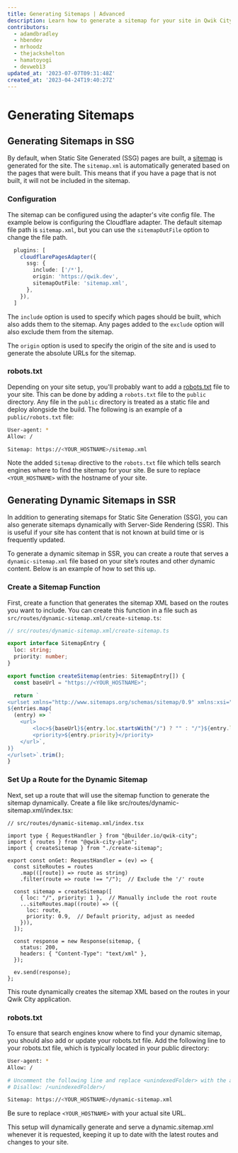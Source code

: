 ```yaml
---
title: Generating Sitemaps | Advanced
description: Learn how to generate a sitemap for your site in Qwik City.
contributors:
  - adamdbradley
  - hbendev
  - mrhoodz
  - thejackshelton
  - hamatoyogi
  - devweb13
updated_at: '2023-07-07T09:31:48Z'
created_at: '2023-04-24T19:40:27Z'
---
```


# Generating Sitemaps

## Generating Sitemaps in SSG

By default, when Static Site Generated (SSG) pages are built, a [sitemap](https://en.wikipedia.org/wiki/Sitemaps) is generated for the site. The `sitemap.xml` is automatically generated based on the pages that were built. This means that if you have a page that is not built, it will not be included in the sitemap.

### Configuration

The sitemap can be configured using the adapter's vite config file. The example below is configuring the Cloudflare adapter. The default sitemap file path is `sitemap.xml`, but you can use the `sitemapOutFile` option to change the file path. 

```ts
  plugins: [
    cloudflarePagesAdapter({
      ssg: {
        include: ['/*'],
        origin: 'https://qwik.dev',
        sitemapOutFile: 'sitemap.xml',
      },
    }),
  ]
```

The `include` option is used to specify which pages should be built, which also adds them to the sitemap. Any pages added to the `exclude` option will also exclude them from the sitemap. 

The `origin` option is used to specify the origin of the site and is used to generate the absolute URLs for the sitemap.

### robots.txt

Depending on your site setup, you'll probably want to add a [robots.txt](https://en.wikipedia.org/wiki/Robots.txt) file to your site. This can be done by adding a `robots.txt` file to the `public` directory. Any file in the `public` directory is treated as a static file and deploy alongside the build. The following is an example of a `public/robots.txt` file:

```bash
User-agent: *
Allow: /

Sitemap: https://<YOUR_HOSTNAME>/sitemap.xml
```

Note the added `Sitemap` directive to the `robots.txt` file which tells search engines where to find the sitemap for your site. Be sure to replace `<YOUR_HOSTNAME>` with the hostname of your site.

## Generating Dynamic Sitemaps in SSR

In addition to generating sitemaps for Static Site Generation (SSG), you can also generate sitemaps dynamically with Server-Side Rendering (SSR). This is useful if your site has content that is not known at build time or is frequently updated.

To generate a dynamic sitemap in SSR, you can create a route that serves a `dynamic-sitemap.xml` file based on your site’s routes and other dynamic content. Below is an example of how to set this up.

### Create a Sitemap Function

First, create a function that generates the sitemap XML based on the routes you want to include. You can create this function in a file such as `src/routes/dynamic-sitemap.xml/create-sitemap.ts`:

```typescript
// src/routes/dynamic-sitemap.xml/create-sitemap.ts

export interface SitemapEntry {
  loc: string;
  priority: number;
}

export function createSitemap(entries: SitemapEntry[]) {
  const baseUrl = "https://<YOUR_HOSTNAME>";

  return `
<urlset xmlns="http://www.sitemaps.org/schemas/sitemap/0.9" xmlns:xsi="http://www.w3.org/2001/XMLSchema-instance" xsi:schemaLocation="http://www.sitemaps.org/schemas/sitemap/0.9 http://www.sitemaps.org/schemas/sitemap/0.9/sitemap.xsd">
${entries.map(
  (entry) => `
    <url>
        <loc>${baseUrl}${entry.loc.startsWith("/") ? "" : "/"}${entry.loc}</loc>
        <priority>${entry.priority}</priority>
    </url>`,
)}
</urlset>`.trim();
}
```

### Set Up a Route for the Dynamic Sitemap

Next, set up a route that will use the sitemap function to generate the sitemap dynamically. Create a file like src/routes/dynamic-sitemap.xml/index.tsx:

```tsx
// src/routes/dynamic-sitemap.xml/index.tsx

import type { RequestHandler } from "@builder.io/qwik-city";
import { routes } from "@qwik-city-plan";
import { createSitemap } from "./create-sitemap";

export const onGet: RequestHandler = (ev) => {
  const siteRoutes = routes
    .map(([route]) => route as string)
    .filter(route => route !== "/");  // Exclude the '/' route

  const sitemap = createSitemap([
    { loc: "/", priority: 1 },  // Manually include the root route
    ...siteRoutes.map((route) => ({
      loc: route,
      priority: 0.9,  // Default priority, adjust as needed
    })),
  ]);

  const response = new Response(sitemap, {
    status: 200,
    headers: { "Content-Type": "text/xml" },
  });

  ev.send(response);
};
```

This route dynamically creates the sitemap XML based on the routes in your Qwik City application.

### robots.txt

To ensure that search engines know where to find your dynamic sitemap, you should also add or update your robots.txt file. Add the following line to your robots.txt file, which is typically located in your public directory:


```bash
User-agent: *
Allow: /

# Uncomment the following line and replace <unindexedFolder> with the actual folder name you want to disallow
# Disallow: /<unindexedFolder>/

Sitemap: https://<YOUR_HOSTNAME>/dynamic-sitemap.xml
```

Be sure to replace `<YOUR_HOSTNAME>` with your actual site URL.

This setup will dynamically generate and serve a dynamic.sitemap.xml whenever it is requested, keeping it up to date with the latest routes and changes to your site.
